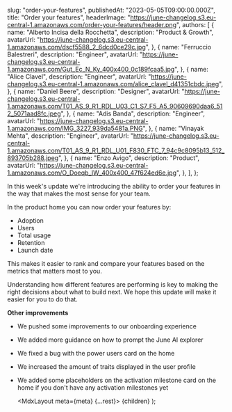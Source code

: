

  slug: "order-your-features",
  publishedAt: "2023-05-05T09:00:00.000Z",
  title: "Order your features",
  headerImage: "https://june-changelog.s3.eu-central-1.amazonaws.com/order-your-features/header.png",
  authors: [
    {
      name: "Alberto Incisa della Rocchetta",
      description: "Product & Growth",
      avatarUrl: "https://june-changelog.s3.eu-central-1.amazonaws.com/dscf5588_2_6dcd0ce29c.jpg",
    },
    {
      name: "Ferruccio Balestreri",
      description: "Engineer",
      avatarUrl:
        "https://june-changelog.s3.eu-central-1.amazonaws.com/Gut_Ec_N_Ky_400x400_0c189fcaa5.jpg",
    },
    {
      name: "Alice Clavel",
      description: "Engineer",
      avatarUrl:
        "https://june-changelog.s3.eu-central-1.amazonaws.com/alice_clavel_d41351cbdc.jpeg",
    },
    {
      name: "Daniel Beere",
      description: "Designer",
      avatarUrl:
        "https://june-changelog.s3.eu-central-1.amazonaws.com/T01_AS_9_R1_RDL_U03_C1_S7_F5_A5_90609690daa6_512_5071aad8fc.jpeg",
    },
    {
      name: "Adis Banda",
      description: "Engineer",
      avatarUrl: "https://june-changelog.s3.eu-central-1.amazonaws.com/IMG_3227_939da5481a.PNG",
    },
    {
      name: "Vinayak Mehta",
      description: "Engineer",
      avatarUrl:
        "https://june-changelog.s3.eu-central-1.amazonaws.com/T01_AS_9_R1_RDL_U01_F830_FTC_7_94c9c8095b13_512_893705b288.jpeg",
    },
    {
      name: "Enzo Avigo",
      description: "Product",
      avatarUrl:
        "https://june-changelog.s3.eu-central-1.amazonaws.com/O_Doeqb_IW_400x400_47f624ed6e.jpg",
    },
  ],
};


In this week's update we're introducing the ability to order your features in the way that makes the most sense for your team.

In the product home you can now order your features by:

- Adoption
- Users
- Total usage
- Retention
- Launch date

This makes it easier to rank and compare your features based on the metrics that matters most to you.

Understanding how different features are performing is key to making the right decisions about what to build next. We hope this update will make it easier for you to do that.


**Other improvements**

- We pushed some improvements to our onboarding experience
- We added more guidance on how to prompt the June AI explorer
- We fixed a bug with the power users card on the home
- We increased the amount of traits displayed in the user profile
- We added some placeholders on the activation milestone card on the home if you don't have any activation milestones yet



  <MdxLayout meta={meta} {...rest}>
    {children}
  </MdxLayout>
);
